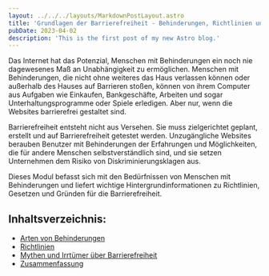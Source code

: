 ```yaml
---
layout: ../../../layouts/MarkdownPostLayout.astro
title: 'Grundlagen der Barrierefreiheit - Behinderungen, Richtlinien und Gesetze'
pubDate: 2023-04-02
description: 'This is the first post of my new Astro blog.'
---
```


Das Internet hat das Potenzial, Menschen mit Behinderungen ein noch nie dagewesenes Maß an Unabhängigkeit zu ermöglichen. Menschen mit Behinderungen, die nicht ohne weiteres das Haus verlassen können oder außerhalb des Hauses auf Barrieren stoßen, können von ihrem Computer aus Aufgaben wie Einkaufen, Bankgeschäfte, Arbeiten und sogar Unterhaltungsprogramme oder Spiele erledigen. Aber nur, wenn die Websites barrierefrei gestaltet sind.

Barrierefreiheit entsteht nicht aus Versehen. Sie muss zielgerichtet geplant, erstellt und auf Barrierefreiheit getestet werden. Unzugängliche Websites berauben Benutzer mit Behinderungen der Erfahrungen und Möglichkeiten, die für andere Menschen selbstverständlich sind, und sie setzen Unternehmen dem Risiko von Diskriminierungsklagen aus.

Dieses Modul befasst sich mit den Bedürfnissen von Menschen mit Behinderungen und liefert wichtige Hintergrundinformationen zu Richtlinien, Gesetzen und Gründen für die Barrierefreiheit.

## Inhaltsverzeichnis:

- [Arten von Behinderungen](/tutorials/grundlagen/personen/1-uebersicht)
- [Richtlinien](/tutorials/grundlagen/richtlinien/1-uebersicht)
- [Mythen und Irrtümer über Barrierefreiheit](/tutorials/grundlagen/mythen-und-missverstaendnisse/1-einfuehrung)
- [Zusammenfassung](/tutorials/grundlagen/zusammenfassung)
